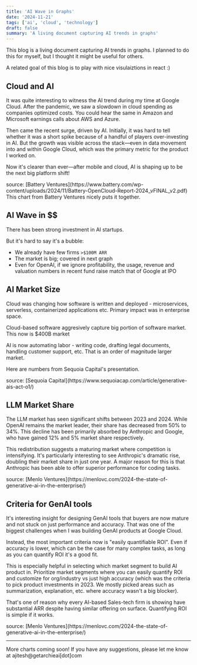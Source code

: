 ```yaml
---
title: 'AI Wave in Graphs'
date: '2024-11-21'
tags: ['ai', 'cloud', 'technology']
draft: false
summary: 'A living document capturing AI trends in graphs'
---
```


This blog is a living document capturing AI trends in graphs. I planned to do this for myself, but I thought it might be useful for others.

A related goal of this blog is to play with nice visulaiztions in react :)

## Cloud and AI

It was quite interesting to witness the AI trend during my time at Google Cloud. After the pandemic, we saw a slowdown in cloud spending as companies optimized costs. You could hear the same in Amazon and Microsoft earnings calls about AWS and Azure.

Then came the recent surge, driven by AI. Initially, it was hard to tell whether it was a short spike because of a handful of players over-investing in AI. But the growth was visible across the stack—even in data movement into and within Google Cloud, which was the primary metric for the product I worked on.

Now it's clearer than ever—after mobile and cloud, AI is shaping up to be the next big platform shift!

<CloudRevenue />
source: [Battery
Ventures](https://www.battery.com/wp-content/uploads/2024/11/Battery-OpenCloud-Report-2024_vFINAL_v2.pdf)
This chart from Battery Ventures nicely puts it together.

## AI Wave in $$

There has been strong investment in AI startups.

But it's hard to say it's a bubble:

- We already have few firms `>$100M ARR`
- The market is big; covered in next graph
- Even for OpenAI, if we ignore profitability, the usage, revenue and valuation numbers in recent fund raise match that of Google at IPO

<InvestmentMetrics />

## AI Market Size

Cloud was changing how software is written and deployed - microservices, serverless, containerized applications etc. Primary impact was in enterprise space.

Cloud-based software aggresively capture big portion of software market. This now is $400B market

AI is now automating labor - writing code, drafting legal documents, handling customer support, etc. That is an order of magnitude larger market.

Here are numbers from Sequoia Capital's presentation.

<MarketComparison />
source: [Sequoia Capital](https://www.sequoiacap.com/article/generative-ais-act-o1/)

## LLM Market Share

The LLM market has seen significant shifts between 2023 and 2024. While OpenAI remains the market leader, their share has decreased from 50% to 34%. This decline has been primarily absorbed by Anthropic and Google, who have gained 12% and 5% market share respectively.

This redistribution suggests a maturing market where competition is intensifying. It's particularly interesting to see Anthropic's dramatic rise, doubling their market share in just one year. A major reason for this is that Anthropic has been able to offer superior performance for coding tasks.

<LLMMarketShare />
source: [Menlo Ventures](https://menlovc.com/2024-the-state-of-generative-ai-in-the-enterprise/)

## Criteria for GenAI tools

It's interesting insight for designing GenAI tools that buyers are now mature and not stuck on just performance and accuracy. That was one of the biggest challenges when I was building GenAI products at Google Cloud.

Instead, the most important criteria now is "easily quantifiable ROI". Even if accuracy is lower, which can be the case for many complex tasks, as long as you can quantify ROI it's a good fit.

This is especially helpful in selecting which market segment to build AI product in. Prioritize market segments where you can easily quantify ROI and customize for org/industry vs just high accuracy (which was the criteria to pick product investments in 2023. We mostly picked areas such as summarization, explanation, etc. where accuracy wasn't a big blocker).

That's one of reason why every AI-based Sales-tech firm is showing have substantial ARR despite having similar offering on surface. Quantifying ROI is simple if it works.

<CriteriaForGenAI />
source: [Menlo Ventures](https://menlovc.com/2024-the-state-of-generative-ai-in-the-enterprise/)

<hr className="my-8 border-gray-200 dark:border-gray-700" />
More charts coming soon! If you have any suggestions, please let me know at
ajitesh@getarchieai[dot]com
